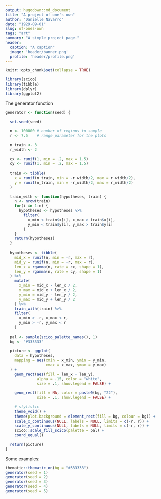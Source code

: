 ```yaml
---
output: hugodown::md_document
title: "A project of one's own"
author: "Danielle Navarro"
date: "1929-09-01"
slug: of-ones-own
tags: "art"
summary: "A simple project page."
header:
  caption: "A caption"
  image: 'header/banner.png'
  profile: 'header/profile.png'
---
```


```r
knitr::opts_chunk$set(collapse = TRUE)
```


```r
library(scico)
library(tibble)
library(dplyr)
library(ggplot2)
```

The generator function

```r
generator <- function(seed) {
  
  set.seed(seed)
  
  n <- 100000 # number of regions to sample
  r <- 7.5    # range parameter for the plots
  
  n_train <- 3
  r_width <- 2
  
  cx <- runif(1, min = .2, max = 1.5)
  cy <- runif(1, min = .2, max = 1.5)
  
  train <- tibble(
    x = runif(n_train, min = -r_width/2, max = r_width/2),
    y = runif(n_train, min = -r_width/2, max = r_width/2)
  )
  
  train_with <- function(hypotheses, train) {
    n <- nrow(train)
    for(i in 1:n) {
      hypotheses <- hypotheses %>% 
        filter(
          x_min < train$x[i], x_max > train$x[i], 
          y_min < train$y[i], y_max > train$y[i]
        )
    }
    return(hypotheses)
  }
  
  hypotheses <- tibble(
    mid_x = runif(n, min = -r, max = r), 
    mid_y = runif(n, min = -r, max = r),
    len_x = rgamma(n, rate = cx, shape = 1),
    len_y = rgamma(n, rate = cy, shape = 1)
  ) %>%
    mutate(
      x_min = mid_x - len_x / 2, 
      x_max = mid_x + len_x / 2,
      y_min = mid_y - len_y / 2,
      y_max = mid_y + len_y / 2
    ) %>%
    train_with(train) %>%
    filter( 
      x_min > -r, x_max < r,
      y_min > -r, y_max < r
    )
  
  pal <- sample(scico_palette_names(), 1)
  bg <- "#333333"
  
  picture <- ggplot(
    data = hypotheses, 
    mapping = aes(xmin = x_min, ymin = y_min, 
                  xmax = x_max, ymax = y_max)
  ) + 
    geom_rect(aes(fill = len_x + len_y), 
              alpha = .15, color = "white", 
              size = .1, show.legend = FALSE) + 
    
    geom_rect(fill = NA, color = paste0(bg, "22"), 
              size = .1, show.legend = FALSE) + 
    
    # stylistic
    theme_void() +
    theme(plot.background = element_rect(fill = bg, colour = bg)) + 
    scale_x_continuous(NULL, labels = NULL, limits = c(-r, r)) + 
    scale_y_continuous(NULL, labels = NULL, limits = c(-r, r)) + 
    scico::scale_fill_scico(palette = pal) +
    coord_equal() 
  
  return(picture)
}
```

Some examples:

```r
thematic::thematic_on(bg = "#333333")
generator(seed = 1)
generator(seed = 2)
generator(seed = 3)
generator(seed = 4)
generator(seed = 5)
```

